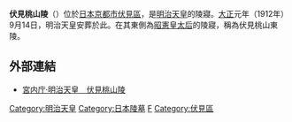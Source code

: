 {{coord|34|56|10.65|N|135|46|52.51|E|scale:5000|display=title}}
{{日本古墳
|名稱     = 伏見桃山陵
|圖片     = Fushimi momoyaja jyou 13.jpg
|所在地   = [[日本|日本]][[京都府|京都府]][[京都市|京都市]][[伏見区|伏見区]]
|形狀     = {{Link-ja|上圓下方墳|上円下方墳}}
|規模=
|建造時期=1912年（[[大正|大正]]元年）
|埋葬施設=
|被葬者=[[明治天皇|明治天皇]]，[[昭憲皇太后|昭憲皇太后]]
|出土品=
|史跡指定=宮内庁治定「伏見桃山陵」
|特記事項=
}}
'''伏見桃山陵'''（{{lang-ja|伏見桃山陵}}）位於[[日本|日本]][[京都市|京都市]][[伏見區|伏見區]]，是[[明治天皇|明治天皇]]的陵寢。[[大正|大正]]元年（1912年）9月14日，明治天皇安葬於此。在其東側為[[昭憲皇太后|昭憲皇太后]]的陵寢，稱為伏見桃山東陵。

==外部連結==
*[http://www.kunaicho.go.jp/ryobo/guide/122/index.html 宮内庁·明治天皇　伏見桃山陵] {{Wayback|url=http://www.kunaicho.go.jp/ryobo/guide/122/index.html |date=20201121055332 }}

{{Commons|Category:Mausoleum of Emperor Meiji}}
{{Japan-emperor-stub}}
[[Category:明治天皇|Category:明治天皇]]
[[Category:日本陵墓|Category:日本陵墓]]
[[Category:京都市建築物|F]]
[[Category:伏見區|Category:伏見區]]